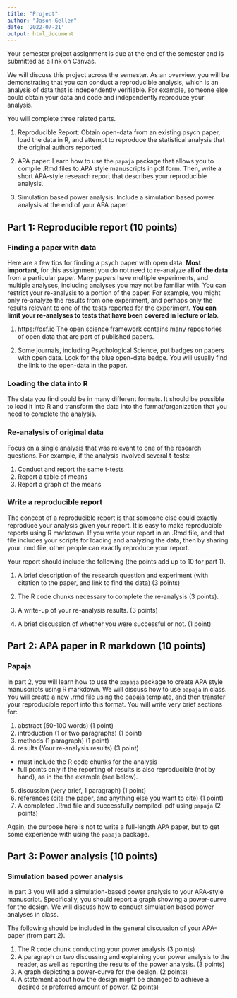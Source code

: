 ```yaml
---
title: "Project"
author: "Jason Geller"
date: '2022-07-21'
output: html_document
---
```


Your semester project assignment is due at the end of the semester and is submitted as a link on Canvas. 

We will discuss this project across the semester. As an overview, you will be demonstrating that you can conduct a reproducible analysis, which is an analysis of data that is independently verifiable. For example, someone else could obtain your data and code and independently reproduce your analysis. 

You will complete three related parts.

1. Reproducible Report: Obtain open-data from an existing psych paper, load the data in R, and attempt to reproduce the statistical analysis that the original authors reported.

2. APA paper: Learn how to use the `papaja` package that allows you to compile .Rmd files to APA style manuscripts in pdf form. Then, write a short APA-style research report that describes your reproducible analysis.

3. Simulation based power analysis: Include a simulation based power analysis at the end of your APA paper.

## Part 1: Reproducible report (10 points)

### Finding a paper with data

Here are a few tips for finding a psych paper with open data. **Most important**, for this assignment you do not need to re-analyze **all of the data** from a particular paper. Many papers have multiple experiments, and multiple analyses, including analyses you may not be familiar with. You can restrict your re-analysis to a portion of the paper. For example, you might only re-analyze the results from one experiment, and perhaps only the results relevant to one of the tests reported for the experiment. **You can limit your re-analyses to tests that have been covered in lecture or lab**. 

1. [https://osf.io](https://osf.io) The open science framework contains many repositories of open data that are part of published papers.

2. Some journals, including Psychological Science, put badges on papers with open data. Look for the blue open-data badge. You will usually find the link to the open-data in the paper.

### Loading the data into R

The data you find could be in many different formats. It should be possible to load it into R and transform the data into the format/organization that you need to complete the analysis.

### Re-analysis of original data

Focus on a single analysis that was relevant to one of the research questions. For example, if the analysis involved several t-tests:

1. Conduct and report the same t-tests
2. Report a table of means
3. Report a graph of the means

### Write a reproducible report

The concept of a reproducible report is that someone else could exactly reproduce your analysis given your report. It is easy to make reproducible reports using R markdown. If you write your report in an .Rmd file, and that file includes your scripts for loading and analyzing the data, then by sharing your .rmd file, other people can exactly reproduce your report.

Your report should include the following (the points add up to 10 for part 1).

1. A brief description of the research question and experiment (with citation to the paper, and link to find the data) (3 points)

2. The R code chunks necessary to complete the re-analysis (3 points).

3. A write-up of your re-analysis results. (3 points)

4. A brief discussion of whether you were successful or not. (1 point)

## Part 2: APA paper in R markdown (10 points)

### Papaja

In part 2, you will learn how to use the `papaja` package to create APA style manuscripts using R markdown. We will discuss how to use `papaja` in class. You will create a new .rmd file using the papaja template, and then transfer your reproducible report into this format. You will write very brief sections for:

1. abstract (50-100 words) (1 point)
2. introduction (1 or two paragraphs) (1 point)
3. methods (1 paragraph)  (1 point)
4. results (Your re-analysis results)  (3 point)
  - must include the R code chunks for the analysis
  - full points only if the reporting of results is also reproducible (not by hand), as in the the example (see below).
5. discussion (very brief, 1 paragraph)  (1 point)
6. references (cite the paper, and anything else you want to cite)  (1 point)
7. A completed .Rmd file and successfully compiled .pdf using `papaja` (2 points)

Again, the purpose here is not to write a full-length APA paper, but to get some experience with using the `papaja` package.

## Part 3: Power analysis (10 points)

### Simulation based power analysis

In part 3 you will add a simulation-based power analysis to your APA-style manuscript. Specifically, you should report a graph showing a power-curve for the design. We will discuss how to conduct simulation based power analyses in class.

The following should be included in the general discussion of your APA-paper (from part 2).

1. The R code chunk conducting your power analysis (3 points)
2. A paragraph or two discussing and explaining your power analysis to the reader, as well as reporting the results of the power analysis. (3 points)
3. A graph depicting a power-curve for the design. (2 points)
4. A statement about how the design might be changed to achieve a desired or preferred amount of power. (2 points)

